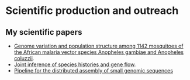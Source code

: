 # Scientific production and outreach

## My scientific papers
* [Genome variation and population structure among 1142 mosquitoes of the African malaria vector species Anopheles gambiae and Anopheles coluzzii](http://m.genome.cshlp.org/content/early/2020/09/25/gr.262790.120).
* [Joint inference of species histories and gene flow](https://www.biorxiv.org/content/10.1101/348391v3).
* [Pipeline for the distributed assembly of small genomic sequences](https://github.com/jorgeamaya/automatic_genome_assembly/wiki)
